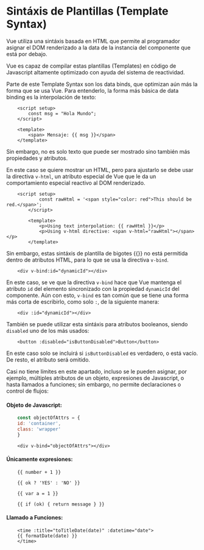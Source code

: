
<PageView>


# Sintáxis de Plantillas (Template Syntax)

Vue utiliza una sintáxis basada en HTML que permite al programador asignar el DOM renderizado a la data de la instancia del componente que está por debajo.

Vue es capaz de compilar estas plantillas (Templates) en código de Javascript altamente optimizado con ayuda del sistema de reactividad.

Parte de este Template Syntax son los data binds, que optimizan aún más la forma que se usa Vue. Para entenderlo, la forma más básica de data binding es la interpolación de texto:

```vue
    <script setup>
        const msg = "Hola Mundo";
    </script>

    <template>
        <span> Mensaje: {{ msg }}</span>
    </template>
```

Sin embargo, no es solo texto que puede ser mostrado sino también más propiedades y atributos.

En este caso se quiere mostrar un HTML, pero para ajustarlo se debe usar la directiva `v-html`, un atributo especial de Vue que le da un comportamiento especial reactivo al DOM renderizado.

```vue
    <script setup>
            const rawHtml = '<span style="color: red">This should be red.</span>';
        </script>

        <template>
            <p>Using text interpolation: {{ rawHtml }}</p>
            <p>Using v-html directive: <span v-html="rawHtml"></span></p>
        </template>
```

<ExampleWrapper>
  <DirectiveHTMLSyntax/>
</ExampleWrapper>


Sin embargo, estas sintáxis de plantilla de bigotes {{}} no está permitida dentro de atributos HTML, para lo que se usa la directiva `v-bind`.

```vue
    <div v-bind:id="dynamicId"></div>
```

En este caso, se ve que la directiva `v-bind` hace que Vue mantenga el atributo `id` del elemento sincronizado con la propiedad `dynamicId` del componente. Aún con esto, `v-bind` es tan común que se tiene una forma más corta de escribirlo, como solo `:`, de la siguiente manera:

```vue
    <div :id="dynamicId"></div>
```

También se puede utilizar esta sintáxis para atributos booleanos, siendo `disabled` uno de los más usados:

```vue
    <button :disabled="isButtonDisabled">Button</button>
```

En este caso solo se incluirá si `isButtonDisabled` es verdadero, o está vacío. De resto, el atributo será omitido.

Casi no tiene límites en este apartado, incluso se le pueden asignar, por ejemplo, múltiples atributos de un objeto, expresiones de Javascript, o hasta llamados a funciones; sin embargo, no permite declaraciones o control de flujos:

#### Objeto de Javascript:
```javascript
    const objectOfAttrs = {
    id: 'container',
    class: 'wrapper'
    }
```

```vue
    <div v-bind="objectOfAttrs"></div>
```
#### Únicamente expresiones:

```vue
    {{ number + 1 }}

    {{ ok ? 'YES' : 'NO' }}

    {{ var a = 1 }}

    {{ if (ok) { return message } }}
```

#### Llamado a Funciones:

```vue
    <time :title="toTitleDate(date)" :datetime="date">
    {{ formatDate(date) }}
    </time>
```

</PageView>